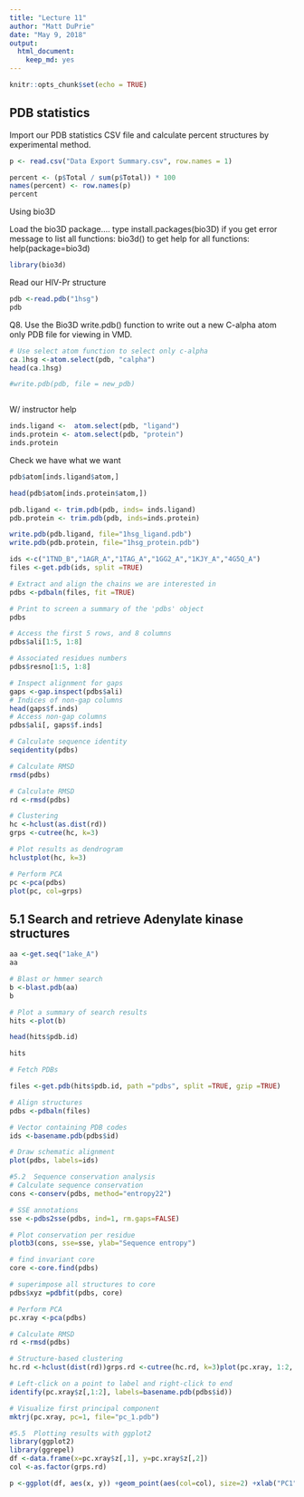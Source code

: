 ```yaml
---
title: "Lecture 11"
author: "Matt DuPrie"
date: "May 9, 2018"
output: 
  html_document: 
    keep_md: yes
---
```


```r
knitr::opts_chunk$set(echo = TRUE)
```

## PDB statistics

Import our PDB statistics CSV file and calculate percent structures by experimental method.


```r
p <- read.csv("Data Export Summary.csv", row.names = 1)
```



```r

percent <- (p$Total / sum(p$Total)) * 100
names(percent) <- row.names(p)
percent

```


Using bio3D

Load the bio3D package....
type install.packages(bio3D) if you get error message
to list all functions:
bio3d()
to get help for all functions:
help(package=bio3d)

```r
library(bio3d)
```

Read our HIV-Pr structure


```r
pdb <-read.pdb("1hsg")
pdb
```


Q8. Use the Bio3D write.pdb() function to write out a new C-alpha atom only PDB file for viewing in VMD. 

```r
# Use select atom function to select only c-alpha
ca.1hsg <-atom.select(pdb, "calpha")
head(ca.1hsg)

#write.pdb(pdb, file = new_pdb)



```

W/ instructor help

```r
inds.ligand <-  atom.select(pdb, "ligand")
inds.protein <- atom.select(pdb, "protein")
inds.protein


```



Check we have what we want

```r
pdb$atom[inds.ligand$atom,]
```


```r
head(pdb$atom[inds.protein$atom,])
```

```r

pdb.ligand <- trim.pdb(pdb, inds= inds.ligand)
pdb.protein <- trim.pdb(pdb, inds=inds.protein)

```

```r
write.pdb(pdb.ligand, file="1hsg_ligand.pdb")
write.pdb(pdb.protein, file="1hsg_protein.pdb")
```


```r
ids <-c("1TND_B","1AGR_A","1TAG_A","1GG2_A","1KJY_A","4G5Q_A")
files <-get.pdb(ids, split =TRUE)
```


```r
# Extract and align the chains we are interested in
pdbs <-pdbaln(files, fit =TRUE)

# Print to screen a summary of the 'pdbs' object
pdbs
```



```r
# Access the first 5 rows, and 8 columns
pdbs$ali[1:5, 1:8]

# Associated residues numbers
pdbs$resno[1:5, 1:8]

# Inspect alignment for gaps
gaps <-gap.inspect(pdbs$ali)
# Indices of non-gap columns
head(gaps$f.inds)
# Access non-gap columns
pdbs$ali[, gaps$f.inds]
```


```r
# Calculate sequence identity
seqidentity(pdbs)

# Calculate RMSD
rmsd(pdbs)
```

```r
# Calculate RMSD
rd <-rmsd(pdbs)

# Clustering 
hc <-hclust(as.dist(rd))
grps <-cutree(hc, k=3)

# Plot results as dendrogram
hclustplot(hc, k=3)
```


```r
# Perform PCA
pc <-pca(pdbs)
plot(pc, col=grps)
```




## 5.1 Search and retrieve Adenylate kinase structures

```r
aa <-get.seq("1ake_A")
aa

```

```r
# Blast or hmmer search 
b <-blast.pdb(aa)
b
```


```r
# Plot a summary of search results
hits <-plot(b)

```



```r
head(hits$pdb.id)
```




```r
hits
```



```r
# Fetch PDBs

files <-get.pdb(hits$pdb.id, path ="pdbs", split =TRUE, gzip =TRUE)

# Align structures
pdbs <-pdbaln(files)

# Vector containing PDB codes
ids <-basename.pdb(pdbs$id)

# Draw schematic alignment 
plot(pdbs, labels=ids)
```


```r
#5.2  Sequence conservation analysis
# Calculate sequence conservation
cons <-conserv(pdbs, method="entropy22")

# SSE annotations
sse <-pdbs2sse(pdbs, ind=1, rm.gaps=FALSE)

# Plot conservation per residue
plotb3(cons, sse=sse, ylab="Sequence entropy")
```



```r
# find invariant core
core <-core.find(pdbs)

# superimpose all structures to core
pdbs$xyz =pdbfit(pdbs, core)

# Perform PCA
pc.xray <-pca(pdbs)

# Calculate RMSD
rd <-rmsd(pdbs)

# Structure-based clustering
hc.rd <-hclust(dist(rd))grps.rd <-cutree(hc.rd, k=3)plot(pc.xray, 1:2, col="grey50", bg=grps.rd, pch=21, cex=1)
```


```r
# Left-click on a point to label and right-click to end
identify(pc.xray$z[,1:2], labels=basename.pdb(pdbs$id))

# Visualize first principal component
mktrj(pc.xray, pc=1, file="pc_1.pdb")
```


```r
#5.5  Plotting results with ggplot2
library(ggplot2)
library(ggrepel)
df <-data.frame(x=pc.xray$z[,1], y=pc.xray$z[,2])
col <-as.factor(grps.rd)

p <-ggplot(df, aes(x, y)) +geom_point(aes(col=col), size=2) +xlab("PC1") +ylab("PC2") +scale_color_discrete(name="Clusters") +geom_text_repel(aes(label=ids))
```







